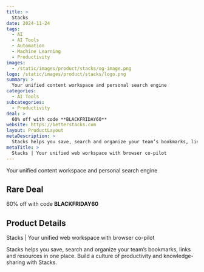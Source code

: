 ```yaml
---
title: >
  Stacks
date: 2024-11-24
tags:
  - AI
  - AI Tools
  - Automation
  - Machine Learning
  - Productivity
images:
  - /static/images/product/stacks/og-image.png
logo: /static/images/product/stacks/logo.png
summary: >
  Your unified content workspace and personal search engine
categories:
  - AI Tools
subcategories:
  - Productivity
deal: >
  60% off with code **BLACKFRIDAY60**
website: https://betterstacks.com
layout: ProductLayout
metaDescription: >
  Stacks helps you save, search and organize your team’s bookmarks, links and resources in one place. Build a culture of productivity and knowledge-sharing with Stacks.
metaTitle: >
  Stacks | Your unified web workspace with browser co-pilot
---
```

Your unified content workspace and personal search engine

## Rare Deal

60% off with code **BLACKFRIDAY60**

## Product Details
Stacks | Your unified web workspace with browser co-pilot

Stacks helps you save, search and organize your team’s bookmarks, links and resources in one place. Build a culture of productivity and knowledge-sharing with Stacks.
